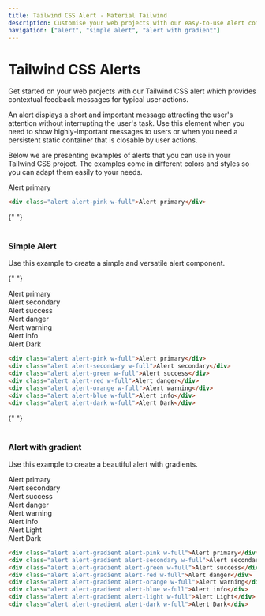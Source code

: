 ```yaml
---
title: Tailwind CSS Alert - Material Tailwind
description: Customise your web projects with our easy-to-use Alert component for Tailwind CSS using Material Design guidelines.
navigation: ["alert", "simple alert", "alert with gradient"]
---
```


# Tailwind CSS Alerts

Get started on your web projects with our Tailwind CSS alert which provides contextual feedback messages for typical user actions.

An alert displays a short and important message attracting the user's attention without interrupting the user's task. Use this element when you need to show highly-important messages to users or when you need a persistent static container that is closable by user actions.

Below we are presenting examples of alerts that you can use in your Tailwind CSS project. The examples come in different colors and styles so you can adapt them easily to your needs.
<br/>
<ComponentCard id="alert">
  <div className="alert alert-pink w-full">Alert primary</div>
</ComponentCard>

```html showLineNumbers
<div class="alert alert-pink w-full">Alert primary</div>
```

{" "}
<br />
<br />

### Simple Alert

Use this example to create a simple and versatile alert component.

{" "}
<br />
<ComponentCard id="simple-alert">
  <div className="alert alert-pink w-full">Alert primary</div>
  <div className="alert alert-secondary w-full">Alert secondary</div>
  <div className="alert alert-green w-full">Alert success</div>
  <div className="alert alert-red w-full">Alert danger</div>
  <div className="alert alert-orange w-full">Alert warning</div>
  <div className="alert alert-blue w-full">Alert info</div>
  <div className="alert alert-dark w-full">Alert Dark</div>
</ComponentCard>

```html showLineNumbers
<div class="alert alert-pink w-full">Alert primary</div>
<div class="alert alert-secondary w-full">Alert secondary</div>
<div class="alert alert-green w-full">Alert success</div>
<div class="alert alert-red w-full">Alert danger</div>
<div class="alert alert-orange w-full">Alert warning</div>
<div class="alert alert-blue w-full">Alert info</div>
<div class="alert alert-dark w-full">Alert Dark</div>
```

{" "}
<br />
<br />

### Alert with gradient

Use this example to create a beautiful alert with gradients.
 <br/>
<ComponentCard id="alert with gradient">
  <div className="alert alert-gradient alert-pink w-full">Alert primary</div>
  <div className="alert alert-gradient alert-secondary w-full">Alert secondary</div>
  <div className="alert alert-gradient alert-green w-full">Alert success</div>
  <div className="alert alert-gradient alert-red w-full">Alert danger</div>
  <div className="alert alert-gradient alert-orange w-full">Alert warning</div>
  <div className="alert alert-gradient alert-blue w-full">Alert info</div>
  <div className="alert alert-gradient alert-light w-full">Alert Light</div>
  <div className="alert alert-gradient alert-dark w-full">Alert Dark</div>
</ComponentCard>

```html showLineNumbers
<div class="alert alert-gradient alert-pink w-full">Alert primary</div>
<div class="alert alert-gradient alert-secondary w-full">Alert secondary</div>
<div class="alert alert-gradient alert-green w-full">Alert success</div>
<div class="alert alert-gradient alert-red w-full">Alert danger</div>
<div class="alert alert-gradient alert-orange w-full">Alert warning</div>
<div class="alert alert-gradient alert-blue w-full">Alert info</div>
<div class="alert alert-gradient alert-light w-full">Alert Light</div>
<div class="alert alert-gradient alert-dark w-full">Alert Dark</div>
```
